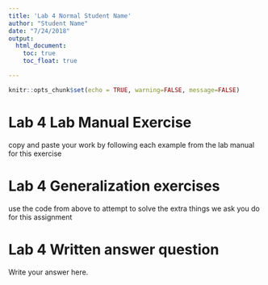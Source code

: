 ```yaml
---
title: 'Lab 4 Normal Student Name'
author: "Student Name"
date: "7/24/2018"
output: 
  html_document:
    toc: true
    toc_float: true

---
```


```r
knitr::opts_chunk$set(echo = TRUE, warning=FALSE, message=FALSE)
```


# Lab 4 Lab Manual Exercise

copy and paste your work by following each example from the lab manual for this exercise

# Lab 4 Generalization exercises

use the code from above to attempt to solve the extra things we ask you do for this assignment

# Lab 4 Written answer question

Write your answer here.